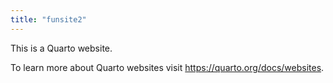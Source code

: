 ```yaml
---
title: "funsite2"
---
```


This is a Quarto website.

To learn more about Quarto websites visit <https://quarto.org/docs/websites>.
